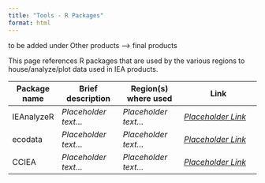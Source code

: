 ```yaml
---
title: "Tools - R Packages"
format: html
---
```


to be added under Other products --> final products

This page references R packages that are used by the various regions to house/analyze/plot data used in IEA products. 

| Package name | Brief description    | Region(s) where used | Link                       |
|--------------|----------------------|----------------------|----------------------------|
| IEAnalyzeR | *Placeholder text...* | *Placeholder text...* | *[Placeholder Link](https://)* |
| ecodata | *Placeholder text...* | *Placeholder text...* | *[Placeholder Link](https://)* |
| CCIEA | *Placeholder text...* | *Placeholder text...* | *[Placeholder Link](https://)* |



